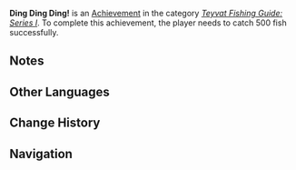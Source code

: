 {{Achievement Infobox
|title        = Ding Ding Ding!
|id           = 81135
|order id     = 1127
|category     = Teyvat Fishing Guide: Series I
|description  = Catch 500 fish successfully.
|requirements = 
|primogems    = 10
|tracking     = Tracks the total amount of fish caught.
|topic        = Fishing
|set          = Ding Ding Ding!
|tier         = 2
|tiers_total  = 3
|tier1        = Ding Ding Ding! (Tier 1)
|tier2        = Ding Ding Ding! (Tier 2)
|tier3        = Ding Ding Ding! (Tier 3)
|prev         = Ding Ding Ding! (Tier 1)
|next         = Ding Ding Ding! (Tier 3)
}}
'''Ding Ding Ding!''' is an [[Achievement]] in the category ''[[Teyvat Fishing Guide: Series I]]''. To complete this achievement, the player needs to catch 500 fish successfully.

==Notes==
{{Transclude|Ding Ding Ding!|Notes}}
<!--
==Trivia==

==Video Guides==
{{EVT
|video1   = 
|caption1 = 
}}
-->

==Other Languages==
{{Transclude|Ding Ding Ding!|Other Languages}}

==Change History==
{{Change History|2.1}}
<!--
==References==
{{Reflist}}
-->
==Navigation==
{{Achievement Navbox|Teyvat Fishing Guide: Series I}}